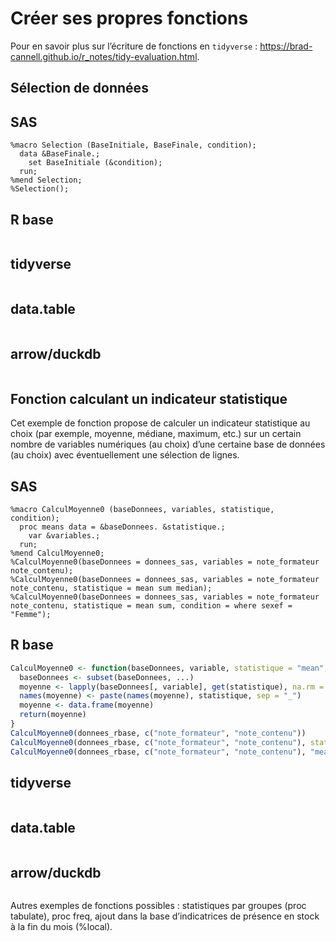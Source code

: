 # Créer ses propres fonctions

Pour en savoir plus sur l'écriture de fonctions en `tidyverse` :
<https://brad-cannell.github.io/r_notes/tidy-evaluation.html>.

## Sélection de données
::: {.panel-tabset group="language"}

## SAS {.unnumbered .unlisted}
``` sas
%macro Selection (BaseInitiale, BaseFinale, condition);
  data &BaseFinale.;
    set BaseInitiale (&condition);
  run;
%mend Selection;
%Selection();
```

## R base {.unnumbered .unlisted}
```r

```

## tidyverse {.unnumbered .unlisted}

```r

```

## data.table {.unnumbered .unlisted}
```r

```

## arrow/duckdb {.unnumbered .unlisted}
```r

```

:::

## Fonction calculant un indicateur statistique
::: {.panel-tabset group="language"}

Cet exemple de fonction propose de calculer un indicateur statistique au choix (par exemple, moyenne, médiane, maximum, etc.) sur un certain nombre de variables numériques (au choix) d'une certaine base de données (au choix) avec éventuellement une sélection de lignes.

## SAS {.unnumbered .unlisted}
``` sas
%macro CalculMoyenne0 (baseDonnees, variables, statistique, condition);
  proc means data = &baseDonnees. &statistique.;
    var &variables.;
  run;
%mend CalculMoyenne0;
%CalculMoyenne0(baseDonnees = donnees_sas, variables = note_formateur note_contenu);
%CalculMoyenne0(baseDonnees = donnees_sas, variables = note_formateur note_contenu, statistique = mean sum median);
%CalculMoyenne0(baseDonnees = donnees_sas, variables = note_formateur note_contenu, statistique = mean sum, condition = where sexef = "Femme");
```

## R base {.unnumbered .unlisted}
```r
CalculMoyenne0 <- function(baseDonnees, variable, statistique = "mean", ...) {
  baseDonnees <- subset(baseDonnees, ...)
  moyenne <- lapply(baseDonnees[, variable], get(statistique), na.rm = TRUE)
  names(moyenne) <- paste(names(moyenne), statistique, sep = "_")
  moyenne <- data.frame(moyenne)
  return(moyenne)
}
CalculMoyenne0(donnees_rbase, c("note_formateur", "note_contenu"))
CalculMoyenne0(donnees_rbase, c("note_formateur", "note_contenu"), statistique = "median")
CalculMoyenne0(donnees_rbase, c("note_formateur", "note_contenu"), "mean", sexef == "Femme")
```

## tidyverse {.unnumbered .unlisted}

```r

```

## data.table {.unnumbered .unlisted}
```r

```

## arrow/duckdb {.unnumbered .unlisted}
```r

```

:::

Autres exemples de fonctions possibles : statistiques par groupes (proc tabulate), proc freq, ajout dans la base d'indicatrices de présence en stock à la fin du mois (%local).